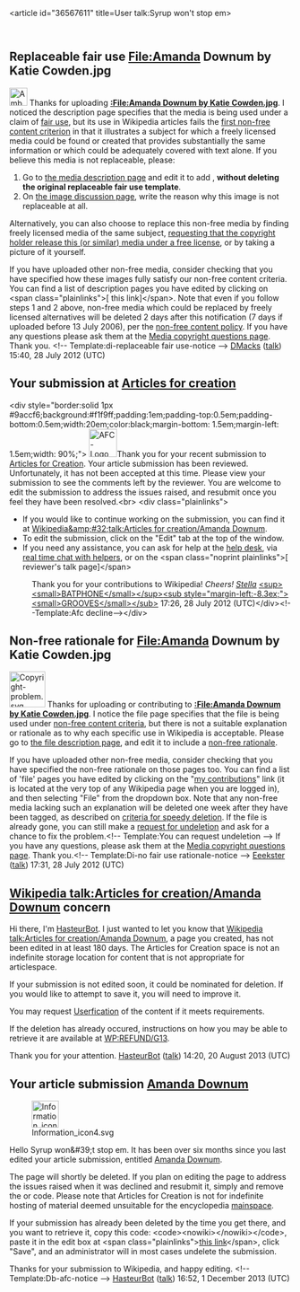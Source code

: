 <article id="36567611" title=User talk:Syrup won't stop em>
	<talkpage id="36567611" title="User talk:Syrup won't stop em">
== Replaceable fair use File:Amanda Downum by Katie Cowden.jpg ==
[[File:Ambox warning.svg|32px|left]]
Thanks for uploading '''[[:File:Amanda Downum by Katie Cowden.jpg]]'''. I noticed the description page specifies that the media is being used under a claim of [[Wikipedia:Non-free content|fair use]], but its use in Wikipedia articles fails the [[Wikipedia:Non-free content criteria|first non-free content criterion]] in that it illustrates a subject for which a freely licensed media could be found or created that provides substantially the same information or which could be adequately covered with text alone. If you believe this media is not replaceable, please:

# Go to [[:File:Amanda Downum by Katie Cowden.jpg|the media description page]] and edit it to add {{tlx|di-replaceable fair use disputed}}, '''without deleting the original replaceable fair use template'''.
# On [[File talk:Amanda Downum by Katie Cowden.jpg|the image discussion page]], write the reason why this image is not replaceable at all.

Alternatively, you can also choose to replace this non-free media by finding freely licensed media of the same subject, [[Wikipedia:Requesting copyright permission|requesting that the copyright holder release this (or similar) media under a free license]], or by taking a picture of it yourself.

If you have uploaded other non-free media, consider checking that you have specified how these images fully satisfy our non-free content criteria. You can find a list of description pages you have edited by clicking on &lt;span class=&quot;plainlinks&quot;&gt;[{{fullurl:Special:Contributions|target=Syrup_won%27t_stop_em&amp;namespace=6}} this link]&lt;/span&gt;. Note that even if you follow steps 1 and 2 above, non-free media which could be replaced by freely licensed alternatives will be deleted 2 days after this notification (7 days if uploaded before 13 July 2006), per the [[Wikipedia:Non-free content criteria|non-free content policy]].  If you have any questions please ask them at the [[Wikipedia:Media copyright questions|Media copyright questions page]]. Thank you. &lt;!-- Template:di-replaceable fair use-notice --&gt; [[User:DMacks|DMacks]] ([[User talk:DMacks|talk]]) 15:40, 28 July 2012 (UTC)
== Your submission at [[Wikipedia:Articles for creation|Articles for creation]] ==
&lt;div style=&quot;border:solid 1px #9accf6;background:#f1f9ff;padding:1em;padding-top:0.5em;padding-bottom:0.5em;width:20em;color:black;margin-bottom: 1.5em;margin-left: 1.5em;width: 90%;&quot;&gt; [[File:AFC-Logo_Decline.svg|50px|left]]Thank you for your recent submission to [[WP:AFC|Articles for Creation]]. Your article submission has been reviewed.  Unfortunately, it has not been accepted at this time. Please view your submission to see the comments left by the reviewer. You are welcome to edit the submission to address the issues raised, and resubmit once you feel they have been resolved.&lt;br&gt;
&lt;div class=&quot;plainlinks&quot;&gt;
* If you would like to continue working on the submission, you can find it at [[Wikipedia&amp;#32;talk:Articles for creation/Amanda Downum]].
* To edit the submission, click on the &quot;Edit&quot; tab at the top of the window.
* If you need any assistance, you can ask for help at the [[Wikipedia:WikiProject Articles for creation/Help desk|help desk]], via [http://webchat.freenode.net/?channels=wikipedia-en-help real time chat with helpers], or on the &lt;span class=&quot;noprint plainlinks&quot;&gt;[{{fullurl:User_talk:{{urlencode:Txcrossbow|WIKI}}|action=edit&amp;section=new}} reviewer's talk page]&lt;/span&gt;
:Thank you for your contributions to Wikipedia! ''Cheers! [[User:Txcrossbow|Stella]]''  [[User talk:Txcrossbow|&lt;sup&gt;&lt;small&gt;BATPHONE&lt;/small&gt;&lt;/sup&gt;]][[Special:Contributions/Txcrossbow|&lt;sub style=&quot;margin-left:-8.3ex;&quot;&gt;&lt;small&gt;GROOVES&lt;/small&gt;&lt;/sub&gt;]] 17:26, 28 July 2012 (UTC)&lt;/div&gt;&lt;!--Template:Afc decline--&gt;&lt;/div&gt;
==Non-free rationale for File:Amanda Downum by Katie Cowden.jpg==
[[File:Copyright-problem.svg|64px|left|alt=|link=]]
Thanks for uploading or contributing to '''[[:File:Amanda Downum by Katie Cowden.jpg]]'''. I notice the file page specifies that the file is being used under [[WP:NFCC|non-free content criteria]], but there is not a suitable explanation or rationale as to why each specific use in Wikipedia is acceptable. Please go to [[:File:Amanda Downum by Katie Cowden.jpg|the file description page]], and edit it to include a [[Wikipedia:Non-free use rationale guideline|non-free rationale]].

If you have uploaded other non-free media, consider checking that you have specified the non-free rationale on those pages too. You can find a list of 'file' pages you have edited by clicking on the &quot;[[Special:Contributions/Syrup won&amp;#39;t stop em|my contributions]]&quot; link (it is located at the very top of any Wikipedia page when you are logged in), and then selecting &quot;File&quot; from the dropdown box. Note that any non-free media lacking such an explanation will be deleted one week after they have been tagged, as described on [[Wikipedia:Criteria for speedy deletion#Images.2FMedia|criteria for speedy deletion]]. If the file is already gone, you can still make a [[Wikipedia:Requests for undeletion|request for undeletion]] and ask for a chance to fix the problem.&lt;!-- Template:You can request undeletion --&gt; If you have any questions, please ask them at the [[Wikipedia:media copyright questions|Media copyright questions page]]. Thank you.&lt;!-- Template:Di-no fair use rationale-notice --&gt; [[User:Eeekster|Eeekster]] ([[User talk:Eeekster|talk]]) 17:31, 28 July 2012 (UTC)
==[[Wikipedia talk:Articles for creation/Amanda Downum]] concern==
Hi there, I'm [[User:HasteurBot|HasteurBot]]. I just wanted to let you know that [[Wikipedia talk:Articles for creation/Amanda Downum]], a page you created, has not been edited in at least 180 days.  The Articles for Creation space is not an indefinite storage location for content that is not appropriate for articlespace.

If your submission is not edited soon, it could be nominated for deletion.  If you would like to attempt to save it, you will need to improve it.

You may request [[WP:USERFY|Userfication]] of the content if it meets requirements.

If the deletion has already occured, instructions on how you may be able to retrieve it are available at [[WP:REFUND/G13]].

Thank you for your attention. [[User:HasteurBot|HasteurBot]] ([[User talk:HasteurBot|talk]]) 14:20, 20 August 2013 (UTC)
==Your article submission [[Wikipedia talk:Articles for creation/Amanda Downum|Amanda Downum]]==
[[File:Information icon4.svg|48px|left|alt=|link=]]

Hello Syrup won&amp;#39;t stop em. It has been over six months since you last edited your article submission, entitled [[Wikipedia talk:Articles for creation/Amanda Downum|Amanda Downum]]. 

The page will shortly be deleted. If you plan on editing the page to address the issues raised when it was declined and resubmit it, simply {{edit|Wikipedia talk:Articles for creation/Amanda Downum|edit the submission}} and remove the {{tlc|db-afc}} or {{tlc|db-g13}} code. Please note that Articles for Creation is not for indefinite hosting of material deemed unsuitable for the encyclopedia [[WP:mainspace|mainspace]].

If your submission has already been deleted by the time you get there, and you want to retrieve it, copy this code: &lt;code&gt;&lt;nowiki&gt;{{subst:Refund/G13|&lt;/nowiki&gt;Wikipedia talk:Articles for creation/Amanda Downum&lt;nowiki&gt;}}&lt;/nowiki&gt;&lt;/code&gt;, paste it in the edit box at &lt;span class=&quot;plainlinks&quot;&gt;[http://en.wikipedia.org/w/index.php?title=Wikipedia:Requests_for_undeletion&amp;action=edit&amp;section=new this link]&lt;/span&gt;, click &quot;Save&quot;, and an administrator will in most cases undelete the submission.

Thanks for your submission to Wikipedia, and happy editing. &lt;!-- Template:Db-afc-notice --&gt; [[User:HasteurBot|HasteurBot]] ([[User talk:HasteurBot|talk]]) 16:52, 1 December 2013 (UTC)
	</talkpage>
</article>